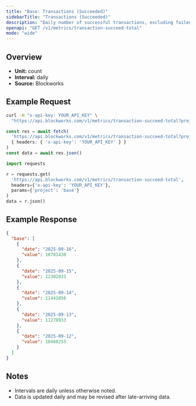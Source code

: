 ```yaml
---
title: "Base: Transactions (Succeeded)"
sidebarTitle: "Transactions (Succeeded)"
description: "Daily number of successful transactions, excluding failed transactions."
openapi: "GET /v1/metrics/transaction-succeed-total"
mode: "wide"
---
```


## Overview

- **Unit:** count
- **Interval:** daily
- **Source:** Blockworks

## Example Request

<CodeGroup>

```bash cURL
curl -H "x-api-key: YOUR_API_KEY" \
  "https://api.blockworks.com/v1/metrics/transaction-succeed-total?project=base"
```

```typescript TypeScript
const res = await fetch(
  'https://api.blockworks.com/v1/metrics/transaction-succeed-total?project=base',
  { headers: { 'x-api-key': 'YOUR_API_KEY' } }
)
const data = await res.json()
```

```python Python
import requests

r = requests.get(
  'https://api.blockworks.com/v1/metrics/transaction-succeed-total',
  headers={'x-api-key': 'YOUR_API_KEY'},
  params={'project': 'base'}
)
data = r.json()
```

</CodeGroup>

## Example Response

```json
{
  "base": [
    {
      "date": "2025-09-16",
      "value": 10781430
    },
    {
      "date": "2025-09-15",
      "value": 12302031
    },
    {
      "date": "2025-09-14",
      "value": 11441056
    },
    {
      "date": "2025-09-13",
      "value": 11278933
    },
    {
      "date": "2025-09-12",
      "value": 10460255
    }
  ]
}
```

## Notes
- Intervals are daily unless otherwise noted.
- Data is updated daily and may be revised after late-arriving data.